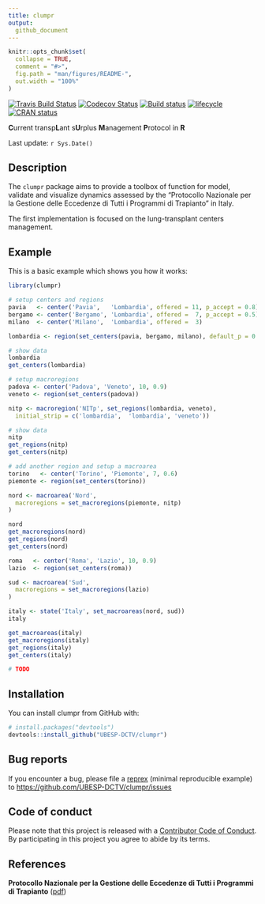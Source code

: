 ```yaml
---
title: clumpr
output: 
  github_document
---
```


<!-- README.md is generated from README.Rmd. Please edit that file -->

```r
knitr::opts_chunk$set(
  collapse = TRUE,
  comment = "#>",
  fig.path = "man/figures/README-",
  out.width = "100%"
)
```

[![Travis Build Status](https://travis-ci.com/UBESP-DCTV/clumpr.svg?token=wGyFLep97LHjNKfPGjkg&branch=structures)](https://travis-ci.org/UBESP-DCTV/clumpr)
[![Codecov Status](https://codecov.io/gh/UBESP-DCTV/clumpr/branch/structures/graph/badge.svg?token=IY02gbLUth)](https://codecov.io/gh/UBESP-DCTV/clumpr)
[![Build status](https://ci.appveyor.com/api/projects/status/2q6ylqbu14cu43am?svg=true)](https://ci.appveyor.com/project/CorradoLanera/clumpr)
[![lifecycle](https://img.shields.io/badge/lifecycle-maturing-blue.svg)](https://www.tidyverse.org/lifecycle/#maturing)
[![CRAN status](https://www.r-pkg.org/badges/version/clumpr)](https://cran.r-project.org/package=clumpr)

**C**urrent transp**L**ant s**U**rplus **M**anagement **P**rotocol in **R**

Last update: `r Sys.Date()`

## Description

The `clumpr` package aims to provide a toolbox of function for model,
validate and visualize dynamics assessed by the "Protocollo Nazionale per la
Gestione delle Eccedenze di Tutti i Programmi di Trapianto" in Italy.

The first implementation is focused on the lung-transplant centers
management.



## Example

This is a basic example which shows you how it works:


```r
library(clumpr)

# setup centers and regions
pavia   <- center('Pavia',   'Lombardia', offered = 11, p_accept = 0.8)
bergamo <- center('Bergamo', 'Lombardia', offered =  7, p_accept = 0.5)
milano  <- center('Milano',  'Lombardia', offered =  3)

lombardia <- region(set_centers(pavia, bergamo, milano), default_p = 0.2)

# show data
lombardia
get_centers(lombardia)

# setup macroregions
padova <- center('Padova', 'Veneto', 10, 0.9)
veneto <- region(set_centers(padova))

nitp <- macroregion('NITp', set_regions(lombardia, veneto),
  initial_strip = c('lombardia',  'lombardia', 'veneto'))

# show data
nitp
get_regions(nitp)
get_centers(nitp)

# add another region and setup a macroarea
torino   <- center('Torino', 'Piemonte', 7, 0.6)
piemonte <- region(set_centers(torino))

nord <- macroarea('Nord',
  macroregions = set_macroregions(piemonte, nitp)
)

nord
get_macroregions(nord)
get_regions(nord)
get_centers(nord)

roma   <- center('Roma', 'Lazio', 10, 0.9)
lazio  <- region(set_centers(roma))

sud <- macroarea('Sud',
  macroregions = set_macroregions(lazio)
)

italy <- state('Italy', set_macroareas(nord, sud))
italy

get_macroareas(italy)
get_macroregions(italy)
get_regions(italy)
get_centers(italy)

# TODO
```



## Installation

You can install clumpr from GitHub with:

```r
# install.packages("devtools")
devtools::install_github("UBESP-DCTV/clumpr")
```



## Bug reports
If you encounter a bug, please file a
[reprex](https://github.com/tidyverse/reprex) (minimal reproducible example)
to <https://github.com/UBESP-DCTV/clumpr/issues>


## Code of conduct
Please note that this project is released with a
[Contributor Code of Conduct](CODE_OF_CONDUCT.md). By participating in this
project you agree to abide by its terms.

## References

**Protocollo Nazionale per la Gestione delle Eccedenze di Tutti i Programmi
di Trapianto** ([pdf](http://www.policlinico.mi.it/AMM/nitp/area_operatore/linee_guida/03/ProtocolloNazionaleGestioneEccedenzeCNTO140804.pdf))
